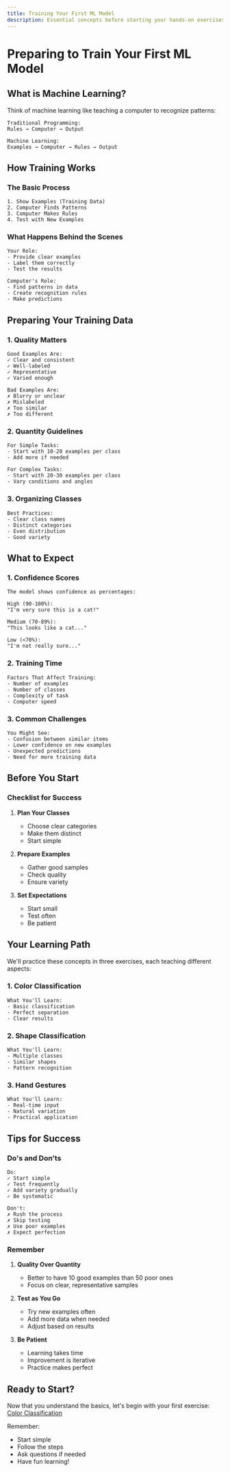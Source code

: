```yaml
---
title: Training Your First ML Model
description: Essential concepts before starting your hands-on exercises
---
```


# Preparing to Train Your First ML Model

## What is Machine Learning?

Think of machine learning like teaching a computer to recognize patterns:

```
Traditional Programming:
Rules → Computer → Output

Machine Learning:
Examples → Computer → Rules → Output
```

## How Training Works

### The Basic Process

```
1. Show Examples (Training Data)
2. Computer Finds Patterns
3. Computer Makes Rules
4. Test with New Examples
```

### What Happens Behind the Scenes

```
Your Role:
- Provide clear examples
- Label them correctly
- Test the results

Computer's Role:
- Find patterns in data
- Create recognition rules
- Make predictions
```

## Preparing Your Training Data

### 1. Quality Matters

```
Good Examples Are:
✓ Clear and consistent
✓ Well-labeled
✓ Representative
✓ Varied enough

Bad Examples Are:
✗ Blurry or unclear
✗ Mislabeled
✗ Too similar
✗ Too different
```

### 2. Quantity Guidelines

```
For Simple Tasks:
- Start with 10-20 examples per class
- Add more if needed

For Complex Tasks:
- Start with 20-30 examples per class
- Vary conditions and angles
```

### 3. Organizing Classes

```
Best Practices:
- Clear class names
- Distinct categories
- Even distribution
- Good variety
```

## What to Expect

### 1. Confidence Scores

```
The model shows confidence as percentages:

High (90-100%):
"I'm very sure this is a cat!"

Medium (70-89%):
"This looks like a cat..."

Low (<70%):
"I'm not really sure..."
```

### 2. Training Time

```
Factors That Affect Training:
- Number of examples
- Number of classes
- Complexity of task
- Computer speed
```

### 3. Common Challenges

```
You Might See:
- Confusion between similar items
- Lower confidence on new examples
- Unexpected predictions
- Need for more training data
```

## Before You Start

### Checklist for Success

1. **Plan Your Classes**

   - Choose clear categories
   - Make them distinct
   - Start simple

2. **Prepare Examples**

   - Gather good samples
   - Check quality
   - Ensure variety

3. **Set Expectations**
   - Start small
   - Test often
   - Be patient

## Your Learning Path

We'll practice these concepts in three exercises, each teaching different aspects:

### 1. Color Classification

```
What You'll Learn:
- Basic classification
- Perfect separation
- Clear results
```

### 2. Shape Classification

```
What You'll Learn:
- Multiple classes
- Similar shapes
- Pattern recognition
```

### 3. Hand Gestures

```
What You'll Learn:
- Real-time input
- Natural variation
- Practical application
```

## Tips for Success

### Do's and Don'ts

```
Do:
✓ Start simple
✓ Test frequently
✓ Add variety gradually
✓ Be systematic

Don't:
✗ Rush the process
✗ Skip testing
✗ Use poor examples
✗ Expect perfection
```

### Remember

1. **Quality Over Quantity**

   - Better to have 10 good examples than 50 poor ones
   - Focus on clear, representative samples

2. **Test as You Go**

   - Try new examples often
   - Add more data when needed
   - Adjust based on results

3. **Be Patient**
   - Learning takes time
   - Improvement is iterative
   - Practice makes perfect

## Ready to Start?

Now that you understand the basics, let's begin with your first exercise: [Color Classification](/docs/first-exercise)

Remember:

- Start simple
- Follow the steps
- Ask questions if needed
- Have fun learning!
